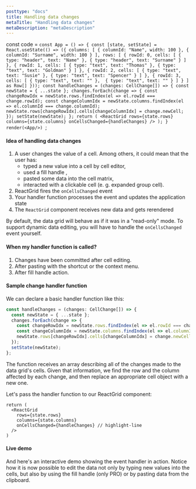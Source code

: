 ```yaml
---
posttype: "docs"
title: Handling data changes
metaTitle: "Handling data changes"
metaDescription: "metaDescription"
---
```

const code = `const App = () => {
  const [state, setState] = React.useState(() => ({
    columns: [
      { columnId: "Name", width: 100 },
      { columnId: "Surname", width: 100 }
    ],
    rows: [
      {
        rowId: 0,
        cells: [
          { type: "header", text: "Name" },
          { type: "header", text: "Surname" }
        ]
      },
      {
        rowId: 1,
        cells: [
          { type: "text", text: "Thomas" },
          { type: "text", text: "Goldman" }
        ]
      },
      {
        rowId: 2,
        cells: [
          { type: "text", text: "Susie" },
          { type: "text", text: "Spencer" }
        ]
      },
      {
        rowId: 3,
        cells: [
          { type: "text", text: "" }, 
          { type: "text", text: "" }
        ]
      }
    ] as Row[]
  }));
  const handleChanges = (changes: CellChange[]) => {
    const newState = { ...state };
    changes.forEach(change => {
      const changeRowIdx = newState.rows.findIndex(el => el.rowId === change.rowId);
      const changeColumnIdx = newState.columns.findIndex(el => el.columnId === change.columnId);
      newState.rows[changeRowIdx].cells[changeColumnIdx] = change.newCell;
    });
    setState(newState);
  };
  return (
    <ReactGrid
      rows={state.rows}
      columns={state.columns}
      onCellsChanged={handleChanges}
    />
  );
}
render(<App/>)
`;

#### Idea of handling data changes

1. A user changes the value of a cell. Among others, it could mean that the user has:
   - typed a new value into a cell by cell editor,
   - used a fill handle ,
   - pasted some data into the cell matrix,
   - interacted with a clickable cell (e. g. expanded group cell).
2. ReactGrid fires the `onCellsChanged` event
3. Your handler function processes the event and updates the application state
4. The `ReactGrid` component receives new data and gets rerendered

By default, the data grid will behave as if it was in a "read-only" mode.
To support dynamic data editing, you will have to handle the `onCellsChanged` event yourself.

#### When my handler function is called?

1. Changes have been committed after cell editing.
2. After pasting with the shortcut or the context menu.
3. After fill handle action.

#### Sample change handler function

We can declare a basic handler function like this:

```ts
const handleChanges = (changes: CellChange[]) => {
  const newState = { ...state };
  changes.forEach(change => {
    const changeRowIdx = newState.rows.findIndex(el => el.rowId === change.rowId);
    const changeColumnIdx = newState.columns.findIndex(el => el.columnId === change.columnId);
    newState.rows[changeRowIdx].cells[changeColumnIdx] = change.newCell;
  });
  setState(newState);
};
```

The function receives an array describing all of the changes made to the data grid's cells.
Given that information, we find the row and the column affected by each change,
and then replace an appropriate cell object with a new one.

Let's pass the handler function to our ReactGrid component:

```tsx
return (
  <ReactGrid
    rows={state.rows}
    columns={state.columns}
    onCellsChanged={handleChanges} // highlight-line
  />
)
```

#### Live demo

And here's an interactive demo showing the event handler in action.
Notice how it is now possible to edit the data not only by typing new values into the cells,
but also by using the fill handle (only PRO) or by pasting data from the clipboard.


<LiveCode 
  code={code}
  title='Handling changes live demo'
  noInline={true}
/> 